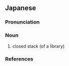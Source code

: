 ==Japanese==
{{ja-kanjitab|へい|か|yomi=o}}

===Pronunciation===
{{ja-pron|yomi=kanon|へいか|acc=0|acc_ref=DJR}}

===Noun===
{{ja-noun|へいか}}

# closed stack (of a library)

===References===
<references/>
